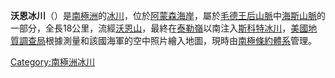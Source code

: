 {{coord|85|55|S|153|12|W|display=title}}

'''沃恩冰川'''（{{lang-en|Vaughan Glacier}}）是[[南極洲|南極洲]]的[[冰川|冰川]]，位於[[阿蒙森海岸|阿蒙森海岸]]，屬於[[毛德王后山脈|毛德王后山脈]]中[[海斯山脈|海斯山脈]]的一部分，全長18公里，流經[[沃恩山_(阿蒙森海岸)|沃恩山]]，最終在[[泰勒嶺|泰勒嶺]]以南注入[[斯科特冰川|斯科特冰川]]，[[美國地質調查局|美國地質調查局]]根據測量和該國海軍的空中照片繪入地圖，現時由[[南極條約體系|南極條約體系]]管理。

{{Antarctica-geo-stub}}
[[Category:南極洲冰川|Category:南極洲冰川]]